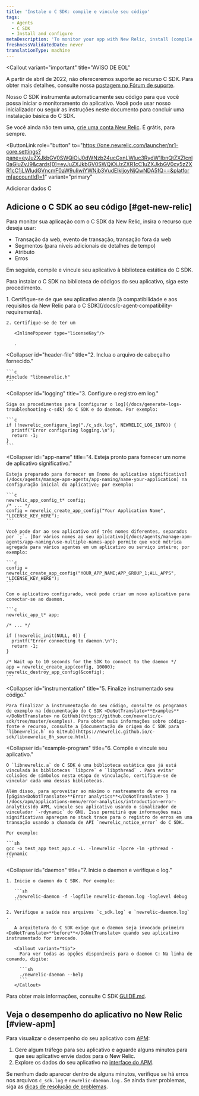 ```yaml
---
title: 'Instale o C SDK: compile e vincule seu código'
tags:
  - Agents
  - C SDK
  - Install and configure
metaDescription: 'To monitor your app with New Relic, install (compile and link) the New Relic C SDK into your app''s code library.'
freshnessValidatedDate: never
translationType: machine
---
```


<Callout
  variant="important"
  title="AVISO DE EOL"
>
  A partir de abril de 2022, não ofereceremos suporte ao recurso C SDK. Para obter mais detalhes, consulte nossa [postagem no Fórum de suporte](https://discuss.newrelic.com/t/q1-bulk-eol-announcement-fy23/181744).
</Callout>

Nosso C SDK instrumenta automaticamente seu código para que você possa iniciar o monitoramento do aplicativo. Você pode usar nosso inicializador ou seguir as instruções neste documento para concluir uma instalação básica do C SDK.

Se você ainda não tem uma, [crie uma conta New Relic](https://newrelic.com/signup). É grátis, para sempre.

<ButtonLink
  role="button"
  to="https://one.newrelic.com/launcher/nr1-core.settings?pane=eyJuZXJkbGV0SWQiOiJ0dWNzb24ucGxnLWluc3RydW1lbnQtZXZlcnl0aGluZyJ9&cards[0]=eyJuZXJkbGV0SWQiOiJzZXR1cC1uZXJkbGV0cy5zZXR1cC1jLWludGVncmF0aW9uIiwiYWNjb3VudElkIjoyNjQwNDA5fQ==&platform[accountId]=1"
  variant="primary"
>
  Adicionar dados C
</ButtonLink>

## Adicione o C SDK ao seu código [#get-new-relic]

Para monitor sua aplicação com o C SDK da New Relic, insira o recurso que deseja usar:

* Transação da web, evento de transação, transação fora da web
* Segmentos (para níveis adicionais de detalhes de tempo)
* Atributo
* Erros

Em seguida, compile e vincule seu aplicativo à biblioteca estática do C SDK.

Para instalar o C SDK na biblioteca de códigos do seu aplicativo, siga este procedimento.

<CollapserGroup>
  <Collapser
    id="requirements"
    title="1. Verifique os requisitos."
  >
    1. Certifique-se de que seu aplicativo atenda [à compatibilidade e aos requisitos da New Relic para o C SDK](/docs/c-agent-compatibility-requirements).

    2. Certifique-se de ter um

       <InlinePopover type="licenseKey"/>

       .
  </Collapser>

  <Collapser
    id="header-file"
    title="2. Inclua o arquivo de cabeçalho fornecido."
  >
    ```c
    #include "libnewrelic.h"
    ```
  </Collapser>

  <Collapser
    id="logging"
    title="3. Configure o registro em log."
  >
    Siga os procedimentos para [configurar o log](/docs/generate-logs-troubleshooting-c-sdk) do C SDK e do daemon. Por exemplo:

    ```c
    if (!newrelic_configure_log("./c_sdk.log", NEWRELIC_LOG_INFO)) {
      printf("Error configuring logging.\n");
      return -1;
    }
    ```
  </Collapser>

  <Collapser
    id="app-name"
    title="4. Esteja pronto para fornecer um nome de aplicativo significativo."
  >
    Esteja preparado para fornecer um [nome de aplicativo significativo](/docs/agents/manage-apm-agents/app-naming/name-your-application) na configuração inicial do aplicativo; por exemplo:

    ```c
    newrelic_app_config_t* config;
    /* ... */
    config = newrelic_create_app_config("Your Application Name", "LICENSE_KEY_HERE");
    ```

    Você pode dar ao seu aplicativo até três nomes diferentes, separados por `;`. [Dar vários nomes ao seu aplicativo](/docs/agents/manage-apm-agents/app-naming/use-multiple-names-app) permite que você métrica agregada para vários agentes em um aplicativo ou serviço inteiro; por exemplo:

    ```c
    config = newrelic_create_app_config("YOUR_APP_NAME;APP_GROUP_1;ALL_APPS", "LICENSE_KEY_HERE");
    ```

    Com o aplicativo configurado, você pode criar um novo aplicativo para conectar-se ao daemon.

    ```c
    newrelic_app_t* app;

    /* ... */

    if (!newrelic_init(NULL, 0)) {
      printf("Error connecting to daemon.\n");
      return -1;
    }

    /* Wait up to 10 seconds for the SDK to connect to the daemon */
    app = newrelic_create_app(config, 10000);
    newrelic_destroy_app_config(&config);
    ```
  </Collapser>

  <Collapser
    id="instrumentation"
    title="5. Finalize instrumentado seu código."
  >
    Para finalizar a instrumentação do seu código, consulte os programas de exemplo na [documentação do C SDK <DoNotTranslate>**Examples**</DoNotTranslate> no GitHub](https://github.com/newrelic/c-sdk/tree/master/examples). Para obter mais informações sobre código-fonte e recurso, consulte a [documentação de origem do C SDK para `libnewrelic.h` no GitHub](https://newrelic.github.io/c-sdk/libnewrelic_8h_source.html).
  </Collapser>

  <Collapser
    id="example-program"
    title="6. Compile e vincule seu aplicativo."
  >
    O `libnewrelic.a` do C SDK é uma biblioteca estática que já está vinculada às bibliotecas `libpcre` e `libpthread` . Para evitar colisões de símbolos nesta etapa de vinculação, certifique-se de vincular cada uma dessas bibliotecas.

    Além disso, para aproveitar ao máximo o rastreamento de erros na [página<DoNotTranslate>**Error analytics**</DoNotTranslate> ](/docs/apm/applications-menu/error-analytics/introduction-error-analytics)do APM, vincule seu aplicativo usando o sinalizador de vinculador `-rdynamic` do GNU. Isso permitirá que informações mais significativas apareçam no stack trace para o registro de erros em uma transação usando a chamada de API `newrelic_notice_error` do C SDK.

    Por exemplo:

    ```sh
    gcc -o test_app test_app.c -L. -lnewrelic -lpcre -lm -pthread -rdynamic
    ```
  </Collapser>

  <Collapser
    id="daemon"
    title="7. Inicie o daemon e verifique o log."
  >
    1. Inicie o daemon do C SDK. Por exemplo:

       ```sh
       ./newrelic-daemon -f -logfile newrelic-daemon.log -loglevel debug
       ```

    2. Verifique a saída nos arquivos `c_sdk.log` e `newrelic-daemon.log` .

       A arquitetura do C SDK exige que o daemon seja invocado primeiro <DoNotTranslate>**before**</DoNotTranslate> quando seu aplicativo instrumentado for invocado.

       <Callout variant="tip">
         Para ver todas as opções disponíveis para o daemon C: Na linha de comando, digite:

         ```sh
         ./newrelic-daemon --help
         ```
       </Callout>
  </Collapser>
</CollapserGroup>

Para obter mais informações, consulte C SDK [GUIDE.md](https://github.com/newrelic/c-sdk/blob/master/GUIDE.md#getting-started).

## Veja o desempenho do aplicativo no New Relic [#view-apm]

Para visualizar o desempenho do seu aplicativo com [APM](/docs/apm/new-relic-apm/getting-started/introduction-new-relic-apm):

1. Gere algum tráfego para seu aplicativo e aguarde alguns minutos para que seu aplicativo envie dados para o New Relic.
2. Explore os dados do seu aplicativo na [interface do APM](/docs/apm/applications-menu/monitoring/apm-overview-page).

Se nenhum dado aparecer dentro de alguns minutos, verifique se há erros nos arquivos `c_sdk.log` e `newrelic-daemon.log` . Se ainda tiver problemas, siga as [dicas de resolução de problemas](/docs/apm/agents/c-sdk/troubleshooting/no-data-appears-c-sdk).